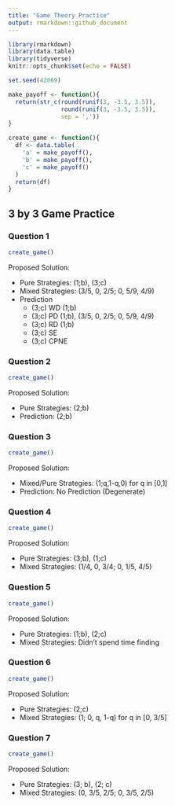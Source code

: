 ```yaml
---
title: "Game Theory Practice"
output: rmarkdown::github_document
---
```


```r
library(rmarkdown)
library(data.table)
library(tidyverse)
knitr::opts_chunk$set(echo = FALSE)

set.seed(42069)

make_payoff <- function(){
  return(str_c(round(runif(3, -3.5, 3.5)),
               round(runif(3, -3.5, 3.5)),
               sep = ','))
}

create_game <- function(){
  df <- data.table(
    'a' = make_payoff(),
    'b' = make_payoff(),
    'c' = make_payoff()
  )
  return(df)
}
```
## 3 by 3 Game Practice

### Question 1

```r
create_game()
```

Proposed Solution: 

* Pure Strategies: (1;b), (3;c)
* Mixed Strategies: (3/5, 0, 2/5; 0, 5/9, 4/9)
* Prediction
    * (3;c) WD (1;b)
    * (3;c) PD (1;b), (3/5, 0, 2/5; 0, 5/9, 4/9)
    * (3;c) RD (1;b)
    * (3;c) SE
    * (3;c) CPNE



### Question 2 

```r
create_game()
```

Proposed Solution: 

* Pure Strategies: (2;b)
* Prediction: (2;b)

### Question 3

```r
create_game()
```

Proposed Solution: 

* Mixed/Pure Strategies: (1;q,1-q,0) for q in [0,1]
* Prediction: No Prediction (Degenerate)

### Question 4

```r
create_game()
```

Proposed Solution: 

* Pure Strategies: (3;b), (1;c)
* Mixed Strategies: (1/4, 0, 3/4; 0, 1/5, 4/5)

### Question 5

```r
create_game()
```

Proposed Solution:

* Pure Strategies: (1;b), (2;c)
* Mixed Strategies: Didn't spend time finding

### Question 6

```r
create_game()
```

Proposed Solution:

* Pure Strategies: (2;c)
* Mixed Strategies: (1; 0, q, 1-q) for q in [0, 3/5]

### Question 7

```r
create_game()
```

Proposed Solution:

* Pure Strategies: (3; b), (2; c)
* Mixed Strategies: (0, 3/5, 2/5; 0, 3/5, 2/5)
